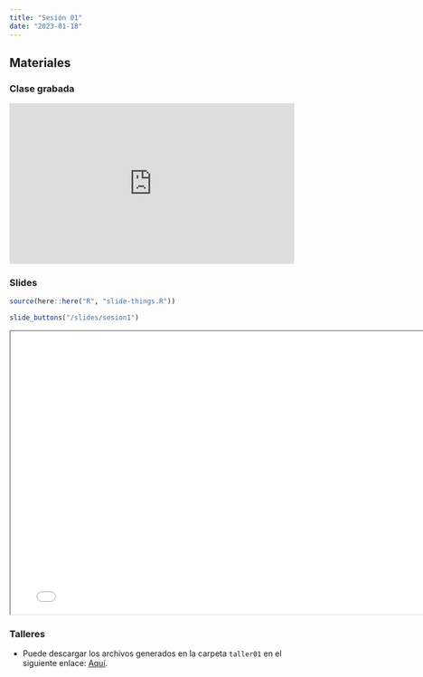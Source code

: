 ```yaml
---
title: "Sesión 01"
date: "2023-01-18"
---
```


## Materiales

::: {.panel-tabset}

### Clase grabada

<div style="padding:56.25% 0 0 0;position:relative;"><iframe src="https://player.vimeo.com/video/791351489?h=e73209a79f&amp;badge=0&amp;autopause=0&amp;player_id=0&amp;app_id=58479" frameborder="0" allow="autoplay; fullscreen; picture-in-picture" allowfullscreen style="position:absolute;top:0;left:0;width:100%;height:100%;" title="Sesi&amp;oacute;n 1"></iframe></div><script src="https://player.vimeo.com/api/player.js"></script>

### Slides

```r
source(here::here("R", "slide-things.R"))
```

```r
slide_buttons("/slides/sesion1")
```

```{=html}
<iframe width="780" height="500" src="../slides/sesion1.html" title="Sesión 1"></iframe>
```

### Talleres

- Puede descargar los archivos generados en la carpeta `taller01` en el siguiente enlace: [Aquí](https://drive.google.com/drive/folders/19d4iF-_uEQCf3RW9FVFNPUedtC7nS01V?usp=sharing).


:::


